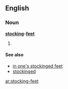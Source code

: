 ==English==
===Noun===
'''[[stocking]]-[[feet]]'''
#{{plural of|stocking-foot}}

====See also====
*[[in one's stockinged feet]]
*[[stockinged]]

[[ar:stocking-feet]]